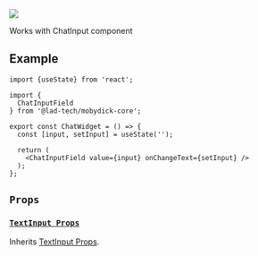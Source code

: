 
<img src={ChatInput} />

Works with ChatInput component


## Example

```tsx
import {useState} from 'react';

import {
  ChatInputField
} from '@lad-tech/mobydick-core';

export const ChatWidget = () => {
  const [input, setInput] = useState('');

  return (
    <ChatInputField value={input} onChangeText={setInput} />
  );
};

```

## `Props`

### [`TextInput Props`](https://reactnative.dev/docs/textinput#props)

Inherits [TextInput Props](https://reactnative.dev/docs/textinput#props).

